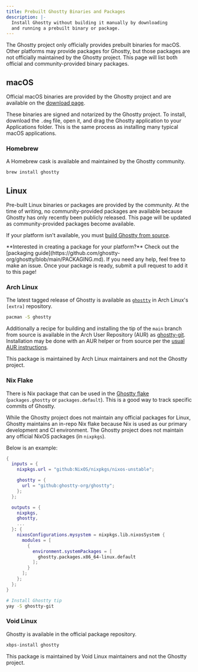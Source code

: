 ```yaml
---
title: Prebuilt Ghostty Binaries and Packages
description: |-
  Install Ghostty without building it manually by downloading
  and running a prebuilt binary or package.
---
```


The Ghostty project only officially provides prebuilt binaries
for macOS. Other platforms may provide packages for Ghostty,
but those packages are not officially maintained by the Ghostty project.
This page will list both official and community-provided binary packages.

## macOS

Official macOS binaries are provided by the Ghostty project and
are available on the [download page](/download).

These binaries are signed and notarized by the Ghostty project.
To install, download the `.dmg` file, open it, and drag the
Ghostty application to your Applications folder. This is the same
process as installing many typical macOS applications.

### Homebrew

A Homebrew cask is available and maintained by the Ghostty community.

```bash
brew install ghostty
```

## Linux

Pre-built Linux binaries or packages are provided by the community.
At the time of writing, no community-provided packages are available
because Ghostty has only recently been publicly released. This page
will be updated as community-provided packages become available.

If your platform isn't available, you must
[build Ghostty from source](/docs/install/build).

<Tip>
  **Interested in creating a package for your platform?** Check out the
  [packaging
  guide](https://github.com/ghostty-org/ghostty/blob/main/PACKAGING.md). If you
  need any help, feel free to make an issue. Once your package is ready, submit
  a pull request to add it to this page!
</Tip>

### Arch Linux

The latest tagged release of Ghostty is available as
[`ghostty`](https://archlinux.org/packages/extra/x86_64/ghostty/)
in Arch Linux's `[extra]` repository.

```sh
pacman -S ghostty
```

Additionally a recipe for building and installing the tip of the `main`
branch from source is available in the Arch User Repository (AUR) as
[ghostty-git](https://aur.archlinux.org/packages/ghostty-git).
Installation may be done with an AUR helper or from source per the
[usual AUR instructions](https://wiki.archlinux.org/title/Arch_User_Repository#Installing_and_upgrading_packages).

<Note>
This package is maintained by Arch Linux maintainers and not the Ghostty
project.
</Note>

### Nix Flake

There is Nix package that can be used in the
[Ghostty flake](https://github.com/ghostty-org/ghostty/blob/main/flake.nix)
(`packages.ghostty` or `packages.default`). This is a good way
to track specific commits of Ghostty.

While the Ghostty project does not maintain any official packages for
Linux, Ghostty maintains an in-repo Nix flake because Nix is used as
our primary development and CI environment. The Ghostty project does
not maintain any official NixOS packages (in `nixpkgs`).

Below is an example:

```nix
{
  inputs = {
    nixpkgs.url = "github:NixOS/nixpkgs/nixos-unstable";

    ghostty = {
      url = "github:ghostty-org/ghostty";
    };
  };

  outputs = {
    nixpkgs,
    ghostty,
    ...
  }: {
    nixosConfigurations.mysystem = nixpkgs.lib.nixosSystem {
      modules = [
        {
          environment.systemPackages = [
            ghostty.packages.x86_64-linux.default
          ];
        }
      ];
    };
  };
}
```

```sh
# Install Ghostty tip
yay -S ghostty-git
```

### Void Linux

Ghostty is available in the official package repository.

```sh
xbps-install ghostty
```

<Note>
This package is maintained by Void Linux maintainers and not the Ghostty project.
</Note>
